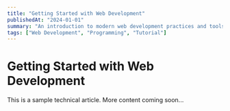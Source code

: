 ```yaml
---
title: "Getting Started with Web Development"
publishedAt: "2024-01-01"
summary: "An introduction to modern web development practices and tools"
tags: ["Web Development", "Programming", "Tutorial"]
---
```


# Getting Started with Web Development

This is a sample technical article. More content coming soon...
